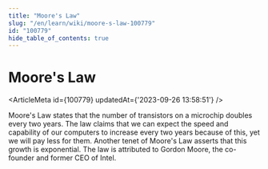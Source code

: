 ```yaml
---
title: "Moore's Law"
slug: "/en/learn/wiki/moore-s-law-100779"
id: "100779"
hide_table_of_contents: true
---
```



# Moore's Law

<ArticleMeta id={100779} updatedAt={'2023-09-26 13:58:51'} />
<div className='border-solid border-b border-t-0 my-4 border-[var(--ifm-color-gray-300)]' />

Moore's Law states that the number of transistors on a microchip doubles every two years. The law claims that we can expect the speed and capability of our computers to increase every two years because of this, yet we will pay less for them. Another tenet of Moore's Law asserts that this growth is exponential. The law is attributed to Gordon Moore, the co-founder and former CEO of Intel.
